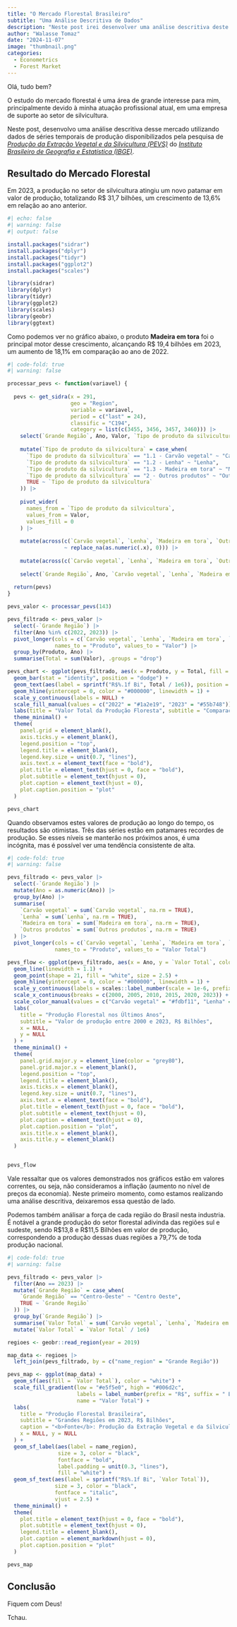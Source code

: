```yaml
---
title: "O Mercado Florestal Brasileiro"
subtitle: "Uma Análise Descritiva de Dados"
description: "Neste post irei desenvolver uma análise descritiva deste mercado utilizando os dados de séries temporais de produção disponibilizados pela pesquisa de _Produção da Extração Vegetal e da Silvicultura (PEVS)_ do _Instituto Brasileiro de Geografia e Estatística (IBGE)_."
author: "Walasse Tomaz"
date: "2024-11-07"
image: "thumbnail.png"
categories:
  - Econometrics
  - Forest Market
---
```


Olá, tudo bem?

O estudo do mercado florestal é uma área de grande interesse para mim, principalmente devido à minha atuação profissional atual, em uma empresa de suporte ao setor de silvicultura.

Neste post, desenvolvo uma análise descritiva desse mercado utilizando dados de séries temporais de produção disponibilizados pela pesquisa de [_Produção da Extração Vegetal e da Silvicultura (PEVS)_](https://www.ibge.gov.br/estatisticas/economicas/agricultura-e-pecuaria/9105-producao-da-extracao-vegetal-e-da-silvicultura.html) do [_Instituto Brasileiro de Geografia e Estatística (IBGE)_](https://www.ibge.gov.br/).

## **Resultado do Mercado Florestal**

Em 2023, a produção no setor de silvicultura atingiu um novo patamar em valor de produção, totalizando R$ 31,7 bilhões, um crescimento de 13,6% em relação ao ano anterior.

```r
#| echo: false
#| warning: false
#| output: false

install.packages("sidrar")
install.packages("dplyr")
install.packages("tidyr")
install.packages("ggplot2")
install.packages("scales")

library(sidrar)
library(dplyr)
library(tidyr)
library(ggplot2)
library(scales)
library(geobr)
library(ggtext)
```


Como podemos ver no gráfico abaixo, o produto **Madeira em tora** foi o principal motor desse crescimento, alcançando R$ 19,4 bilhões em 2023, um aumento de 18,1% em comparação ao ano de 2022.

```r
#| code-fold: true
#| warning: false

processar_pevs <- function(variavel) {
  
  pevs <- get_sidra(x = 291,
                    geo = "Region",
                    variable = variavel,
                    period = c("last" = 24),
                    classific = "C194",
                    category = list(c(3455, 3456, 3457, 3460))) |>
    select(`Grande Região`, Ano, Valor, `Tipo de produto da silvicultura`) |>
    
    mutate(`Tipo de produto da silvicultura` = case_when(
      `Tipo de produto da silvicultura` == "1.1 - Carvão vegetal" ~ "Carvão vegetal",
      `Tipo de produto da silvicultura` == "1.2 - Lenha" ~ "Lenha",
      `Tipo de produto da silvicultura` == "1.3 - Madeira em tora" ~ "Madeira em tora",
      `Tipo de produto da silvicultura` == "2 - Outros produtos" ~ "Outros produtos",
      TRUE ~ `Tipo de produto da silvicultura`
    )) |>
    
    pivot_wider(
      names_from = `Tipo de produto da silvicultura`,
      values_from = Valor,
      values_fill = 0
    ) |>
    
    mutate(across(c(`Carvão vegetal`, `Lenha`, `Madeira em tora`, `Outros produtos`), 
                  ~ replace_na(as.numeric(.x), 0))) |>
    
    mutate(across(c(`Carvão vegetal`, `Lenha`, `Madeira em tora`, `Outros produtos`), as.numeric)) |>
    
    select(`Grande Região`, Ano, `Carvão vegetal`, `Lenha`, `Madeira em tora`, `Outros produtos`)
  
  return(pevs)
}

pevs_valor <- processar_pevs(143)

pevs_filtrado <- pevs_valor |>
  select(-`Grande Região`) |>
  filter(Ano %in% c(2022, 2023)) |>
  pivot_longer(cols = c(`Carvão vegetal`, `Lenha`, `Madeira em tora`, `Outros produtos`), 
               names_to = "Produto", values_to = "Valor") |>
  group_by(Produto, Ano) |>
  summarise(Total = sum(Valor), .groups = "drop")

pevs_chart <- ggplot(pevs_filtrado, aes(x = Produto, y = Total, fill = as.factor(Ano))) +
  geom_bar(stat = "identity", position = "dodge") +
  geom_text(aes(label = sprintf("R$%.1f Bi", Total / 1e6)), position = position_dodge(width = 0.8), vjust = -0.7, size = 3) +
  geom_hline(yintercept = 0, color = "#000000", linewidth = 1) +
  scale_y_continuous(labels = NULL) +
  scale_fill_manual(values = c("2022" = "#1a2e19", "2023" = "#55b748")) +
  labs(title = "Valor Total da Produção Floresta", subtitle = "Comparação entre 2022 e 2023, R$ Bilhões", x = NULL, y = NULL) +
  theme_minimal() +
  theme(
    panel.grid = element_blank(),
    axis.ticks.y = element_blank(),
    legend.position = "top",
    legend.title = element_blank(),
    legend.key.size = unit(0.7, "lines"),
    axis.text.x = element_text(face = "bold"),
    plot.title = element_text(hjust = 0, face = "bold"),
    plot.subtitle = element_text(hjust = 0),
    plot.caption = element_text(hjust = 0),
    plot.caption.position = "plot"
  )

pevs_chart

```

Quando observamos estes valores de produção ao longo do tempo, os resultados são otimistas. Três das séries estão em patamares recordes de produção. Se esses níveis se manterão nos próximos anos, é uma incógnita, mas é possível ver uma tendência consistente de alta.

```r
#| code-fold: true
#| warning: false

pevs_filtrado <- pevs_valor |>
  select(-`Grande Região`) |>
  mutate(Ano = as.numeric(Ano)) |>
  group_by(Ano) |>
  summarise(
    `Carvão vegetal` = sum(`Carvão vegetal`, na.rm = TRUE),
    `Lenha` = sum(`Lenha`, na.rm = TRUE),
    `Madeira em tora` = sum(`Madeira em tora`, na.rm = TRUE),
    `Outros produtos` = sum(`Outros produtos`, na.rm = TRUE)
  ) |>
  pivot_longer(cols = c(`Carvão vegetal`, `Lenha`, `Madeira em tora`, `Outros produtos`),
               names_to = "Produto", values_to = "Valor Total")

pevs_flow <- ggplot(pevs_filtrado, aes(x = Ano, y = `Valor Total`, color = Produto, group = Produto)) +
  geom_line(linewidth = 1.1) +
  geom_point(shape = 21, fill = "white", size = 2.5) +
  geom_hline(yintercept = 0, color = "#000000", linewidth = 1) +
  scale_y_continuous(labels = scales::label_number(scale = 1e-6, prefix = "R$", suffix = " Bi")) +
  scale_x_continuous(breaks = c(2000, 2005, 2010, 2015, 2020, 2023)) +
  scale_color_manual(values = c("Carvão vegetal" = "#fdbf11", "Lenha" = "#1696d2", "Madeira em tora" = "#55b748", "Outros produtos" = "#000000")) +
  labs(
    title = "Produção Florestal nos Últimos Anos",
    subtitle = "Valor de produção entre 2000 e 2023, R$ Bilhões",
    x = NULL,
    y = NULL
  ) +
  theme_minimal() +
  theme(
    panel.grid.major.y = element_line(color = "grey80"),
    panel.grid.major.x = element_blank(),
    legend.position = "top",
    legend.title = element_blank(),
    axis.ticks.x = element_blank(),
    legend.key.size = unit(0.7, "lines"),
    axis.text.x = element_text(face = "bold"),
    plot.title = element_text(hjust = 0, face = "bold"),
    plot.subtitle = element_text(hjust = 0),
    plot.caption = element_text(hjust = 0),
    plot.caption.position = "plot",
    axis.title.x = element_blank(),
    axis.title.y = element_blank()
  )


pevs_flow

```

::: {.callout-note}
Vale ressaltar que os valores demonstrados nos gráficos estão em valores correntes, ou seja, não consideramos a inflação (aumento no nível de preços da economia). Neste primeiro momento, como estamos realizando uma análise descritiva, deixaremos essa questão de lado.
:::

Podemos também análisar a força de cada região do Brasil nesta industria. É notável a grande produção do setor florestal adivinda das regiões sul e sudeste, sendo R\$13,8 e R\$11,5 Bilhões em valor de produção, correspondendo a produção dessas duas regiões a 79,7% de toda produção nacional.

```r
#| code-fold: true
#| warning: false

pevs_filtrado <- pevs_valor |>
  filter(Ano == 2023) |>
  mutate(`Grande Região` = case_when(
    `Grande Região` == "Centro-Oeste" ~ "Centro Oeste",
    TRUE ~ `Grande Região`
  )) |>
  group_by(`Grande Região`) |>
  summarise(`Valor Total` = sum(`Carvão vegetal`, `Lenha`, `Madeira em tora`, `Outros produtos`, na.rm = TRUE), .groups = "drop") |>
  mutate(`Valor Total` = `Valor Total` / 1e6)

regioes <- geobr::read_region(year = 2019)

map_data <- regioes |>
  left_join(pevs_filtrado, by = c("name_region" = "Grande Região"))

pevs_map <- ggplot(map_data) +
  geom_sf(aes(fill = `Valor Total`), color = "white") +
  scale_fill_gradient(low = "#e5f5e0", high = "#006d2c", 
                      labels = label_number(prefix = "R$", suffix = " Bi"),
                      name = "Valor Total") +
  labs(
    title = "Produção Florestal Brasileira",
    subtitle = "Grandes Regiões em 2023, R$ Bilhões",
    caption = "<b>Fonte</b>: Produção da Extração Vegetal e da Silvicultura (PEVS)",
    x = NULL, y = NULL
  ) +
  geom_sf_label(aes(label = name_region), 
                size = 3, color = "black", 
                fontface = "bold", 
                label.padding = unit(0.3, "lines"), 
                fill = "white") +
  geom_sf_text(aes(label = sprintf("R$%.1f Bi", `Valor Total`)),
               size = 3, color = "black", 
               fontface = "italic", 
               vjust = 2.5) +
  theme_minimal() +
  theme(
    plot.title = element_text(hjust = 0, face = "bold"),
    plot.subtitle = element_text(hjust = 0),
    legend.title = element_blank(),
    plot.caption = element_markdown(hjust = 0),
    plot.caption.position = "plot"
  )

pevs_map

```


## **Conclusão**

Fiquem com Deus! 

Tchau.